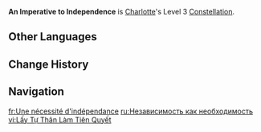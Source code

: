 {{Constellation Infobox
|image         = Constellation An Imperative to Independence.png
|character     = Charlotte
|level         = 3
|description   = Increases the Level of Still Photo: Comprehensive Confirmation by 3.<br>Maximum upgrade level is 15.
|scale_att1    = 
|scale_att2    = 
|utility1      = Talent Level Increase
|utility2      = Elemental Burst Level Increase
}}
'''An Imperative to Independence''' is [[Charlotte]]'s Level 3 [[Constellation]].
<!--
==Gameplay Notes==
--><!--
==Preview==
{Preview
|file = An Imperative to Independence Preview
}
-->
==Other Languages==
{{Other Languages
|en      = An Imperative to Independence
|zhs     = 以独立为先决
|zhs_rm  = Yǐ Dúlì Wéi Xiānjué
|zht     = 以獨立為先決
|zht_rm  = Yǐ Dúlì Wéi Xiānjué
|zh_tl   = 
|ja      = 独立を以て前提と為す
|ja_rm   = Dokuritsu wo Motte Zentei to Nasu
|ja_tl   = 
|ko      = 독립성의 준칙
|ko_rm   = 
|ko_tl   = Rule of Independence
|es      = Mi exigencia: Ser independiente
|es_tl   = My Exigency: To Be Independent
|fr      = Une nécessité d'indépendance
|fr_tl   = A Necessity of Independance
|ru      = Независимость как необходимость
|ru_tl   = Independence Like a Necessity
|th      = An Imperative to Independence
|vi      = Lấy Tự Thân Làm Tiên Quyết
|vi_tl   = 
|de      = Gebot der Unabhängigkeit
|de_tl   = Commandment of Independence
|id      = An Imperative to Independence
|pt      = Imperativo pela Independência
|pt_tl   = 
|tr      = Bağımsızlık Vazgeçilmezdir
|tr_tl   = Independence Is Indispensable
|it      = Obbligo d'indipendenza
|it_tl   = Obligation of Independence
}}

==Change History==
{{Change History|4.2}}

==Navigation==
{{Talent Navbox|Charlotte}}

[[fr:Une nécessité d'indépendance]]
[[ru:Независимость как необходимость]]
[[vi:Lấy Tự Thân Làm Tiên Quyết]]